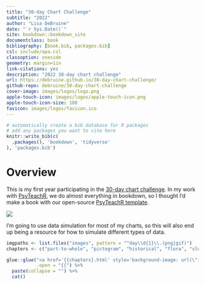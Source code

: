 ```yaml
--- 
title: "30-day Chart Challenge"
subtitle: "2022"
author: "Lisa DeBruine"
date: "`r Sys.Date()`"
site: bookdown::bookdown_site
documentclass: book
bibliography: [book.bib, packages.bib]
csl: include/apa.csl
classoption: oneside
geometry: margin=1in
link-citations: yes
description: "2022 30-day chart challenge"
url: https://debruine.github.io/30-day-chart-challenge/
github-repo: debruine/30-day-chart-challenge
cover-image: images/logos/logo.png
apple-touch-icon: images/logos/apple-touch-icon.png
apple-touch-icon-size: 180
favicon: images/logos/favicon.ico
---
```


```r
# automatically create a bib database for R packages
# add any packages you want to cite here
knitr::write_bib(c(
  .packages(), 'bookdown', 'tidyverse'
), 'packages.bib')
```

# Overview {-}

This is my first year participating in the [30-day chart challenge](https://github.com/30DayChartChallenge/Edition2022). In my work with [PsyTeachR](https://psyteachr.github.io), we do almost everything in bookdown, so I thought I'd make a book with our open-source [PsyTeachR template](https://psyteachr.github.io/template/).

![](images/30-day-chart-challenge.jpg)

I'm going to use data simulation for most of my charts, so this will also end up being a resource for how to simulate different types of data. 

<style>
.daily_imgs a {
    background-repeat: no-repeat;
    background-position: center center;
    background-size: contain;
    width: 31%;
    height: 0;
    display: inline-block;
    margin: 1%;
    padding-bottom: 31%;
    float: left;
}
</style>

```r
imgpaths <- list.files("images", pattern = "^day\\d{1}\\.(png|gif)")
chapters <- c("part-to-whole", "pictogram", "historical", "flora", "slope", "owid", "physical", "mountains", "statistics")[seq_along(imgpaths)]

glue::glue("<a href='{{chapters}.html' style='background-image: url(\"images/{{imgpaths}\")'></a>",
           .open = "{{") %>%
  paste(collapse = "") %>%
  cat()
```

<div class='daily_imgs'><a href='part-to-whole.html' style='background-image: url("images/day1.png")'></a><a href='pictogram.html' style='background-image: url("images/day2.png")'></a><a href='historical.html' style='background-image: url("images/day3.png")'></a><a href='flora.html' style='background-image: url("images/day4.png")'></a><a href='slope.html' style='background-image: url("images/day5.png")'></a><a href='owid.html' style='background-image: url("images/day6.gif")'></a><a href='physical.html' style='background-image: url("images/day7.png")'></a><a href='mountains.html' style='background-image: url("images/day8.png")'></a><a href='statistics.html' style='background-image: url("images/day9.gif")'></a><a href='experimental.html' style='background-image: url("images/day10.png")'></a><a href='circular.html' style='background-image: url("images/day11.png")'></a><a href='the-economist.html' style='background-image: url("images/day12.png")'></a><a href='correlation.html' style='background-image: url("images/day13.png")'></a><a href='dimensional.html' style='background-image: url("images/spin.gif")'></a></div>

<br style="clear:both;">
